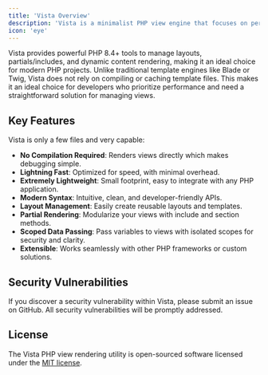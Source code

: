```yaml
---
title: 'Vista Overview'
description: 'Vista is a minimalist PHP view engine that focuses on performance and simplicity.'
icon: 'eye'
---
```


Vista provides powerful PHP 8.4+ tools to manage layouts, partials/includes, and dynamic content rendering, making it an ideal choice for modern PHP projects. Unlike traditional template engines like Blade or Twig, Vista does not rely on compiling or caching template files. This makes it an ideal choice for developers who prioritize performance and need a straightforward solution for managing views.

## Key Features

Vista is only a few files and very capable:

- **No Compilation Required**: Renders views directly which makes debugging simple.
- **Lightning Fast**: Optimized for speed, with minimal overhead.
- **Extremely Lightweight**: Small footprint, easy to integrate with any PHP application.
- **Modern Syntax**: Intuitive, clean, and developer-friendly APIs.
- **Layout Management**: Easily create reusable layouts and templates.
- **Partial Rendering**: Modularize your views with include and section methods.
- **Scoped Data Passing**: Pass variables to views with isolated scopes for security and clarity.
- **Extensible**: Works seamlessly with other PHP frameworks or custom solutions.

## Security Vulnerabilities

If you discover a security vulnerability within Vista, please submit an issue on GitHub. All security vulnerabilities will be promptly addressed.

## License

The Vista PHP view rendering utility is open-sourced software licensed under the [MIT license](https://opensource.org/licenses/MIT).
